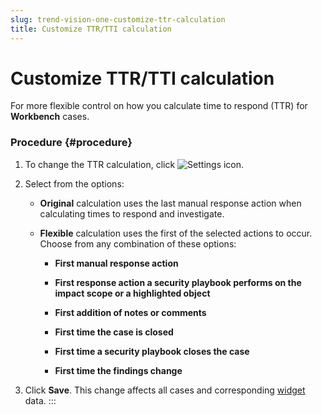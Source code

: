 ```yaml
---
slug: trend-vision-one-customize-ttr-calculation
title: Customize TTR/TTI calculation
---
```

# Customize TTR/TTI calculation

For more flexible control on how you calculate time to respond (TTR) for **Workbench** cases.

### Procedure {#procedure}

1.  To change the TTR calculation, click ![Settings icon](/images/gear_icon=fc9a51ad-35af-4fe3-92c6-5e41b2dfc5d9.webp).

2.  Select from the options:

    - **Original** calculation uses the last manual response action when calculating times to respond and investigate.

    - **Flexible** calculation uses the first of the selected actions to occur. Choose from any combination of these options:

      - **First manual response action**

      - **First response action a security playbook performs on the impact scope or a highlighted object**

      - **First addition of notes or comments**

      - **First time the case is closed**

      - **First time a security playbook closes the case**

      - **First time the findings change**

3.  Click **Save**. This change affects all cases and corresponding [widget](customizing-security-dashboard.mdx) data.
:::
